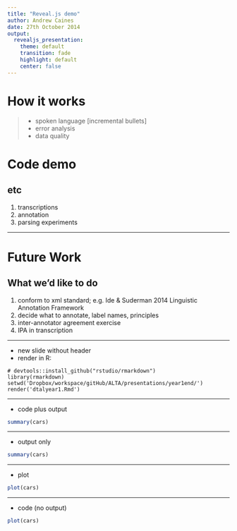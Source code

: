 ```yaml
---
title: "Reveal.js demo"
author: Andrew Caines
date: 27th October 2014
output: 
  revealjs_presentation:
    theme: default
    transition: fade
    highlight: default
    center: false
---
```


# How it works
> - spoken language [incremental bullets]
> - error analysis
> - data quality


# Code demo
## etc
1. transcriptions
2. annotation
3. parsing experiments


---

# Future Work
## What we'd like to do
1. conform to xml standard; e.g. Ide & Suderman 2014 Linguistic Annotation Framework
2. decide what to annotate, label names, principles
3. inter-annotator agreement exercise
4. IPA in transcription

----

+ new slide without header
+ render in R:
```
# devtools::install_github("rstudio/rmarkdown")
library(rmarkdown)
setwd('Dropbox/workspace/gitHub/ALTA/presentations/year1end/')
render('dtalyear1.Rmd')
```

----

+ code plus output
```r
summary(cars)
```

----

+ output only
```r
summary(cars)
```

----

+ plot
```r
plot(cars)
```

----

+ code (no output)
```r
plot(cars)
```
